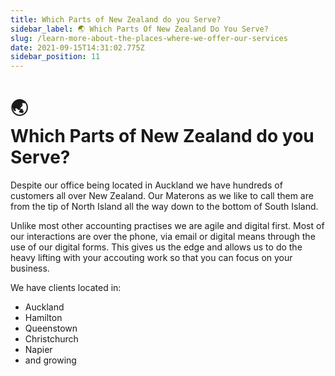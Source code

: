 ```yaml
---
title: Which Parts of New Zealand do you Serve? 
sidebar_label: 🌏 Which Parts Of New Zealand Do You Serve? 
slug: /learn-more-about-the-places-where-we-offer-our-services
date: 2021-09-15T14:31:02.775Z
sidebar_position: 11
---
```



# <div class="emoji">🌏</div> Which Parts of New Zealand do you Serve? 


Despite our office being located in Auckland we have hundreds of customers all over New Zealand. Our Materons as we like to call them are from the tip of North Island all the way down to the bottom of South Island.

Unlike most other accounting practises we are agile and digital first. Most of our interactions are over the phone, via email or digital means through the use of our digital forms. This gives us the edge and allows us to do the heavy lifting with your accouting work so that you can focus on your business.  

We have clients located in:

* Auckland
* Hamilton
* Queenstown
* Christchurch
* Napier
* and growing

<Disclaimer />